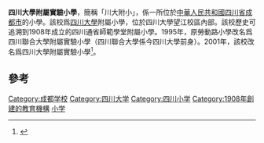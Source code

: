 '''四川大學附屬實驗小學'''，簡稱「川大附小」，係一所位於[[中華人民共和國|中華人民共和國]][[四川省|四川省]][[成都市|成都市]]的小學。該校爲[[四川大學|四川大學]]附屬小學，位於四川大學望江校區內部。該校歷史可追溯到1908年成立的四川通省師範學堂附屬小學。1995年，原勞動路小學改名爲四川聯合大學附屬實驗小學（四川聯合大學係今四川大學前身）。2001年，該校改名爲四川大學附屬實驗小學<ref>{{cite web|url=http://www.scufx.com/whfxpicshow.aspx?pid=8|title=學校沿革|publisher=四川大學附屬實驗小學|access-date=2015-09-27|archive-url=https://web.archive.org/web/20160305062301/http://www.scufx.com/whfxpicshow.aspx?pid=8|archive-date=2016-03-05|dead-url=yes}}</ref>。

==參考==
{{reflist}}
{{四川大學}}
[[Category:成都学校|Category:成都学校]]
[[Category:四川大学|Category:四川大学]]
[[Category:四川小学|Category:四川小学]]
[[Category:1908年創建的教育機構|Category:1908年創建的教育機構]]
[[Category:中华人民共和国高等院校的附属学校|小学]]